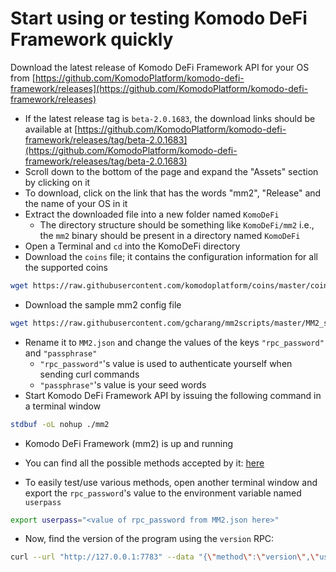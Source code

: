 
# Start using or testing Komodo DeFi Framework quickly

Download the latest release of Komodo DeFi Framework API for your OS from [https://github.com/KomodoPlatform/komodo-defi-framework/releases](https://github.com/KomodoPlatform/komodo-defi-framework/releases)

*   If the latest release tag is `beta-2.0.1683`, the download links should be available at [https://github.com/KomodoPlatform/komodo-defi-framework/releases/tag/beta-2.0.1683](https://github.com/KomodoPlatform/komodo-defi-framework/releases/tag/beta-2.0.1683)
*   Scroll down to the bottom of the page and expand the "Assets" section by clicking on it
*   To download, click on the link that has the words "mm2", "Release" and the name of your OS in it
*   Extract the downloaded file into a new folder named `KomoDeFi`
    *   The directory structure should be something like `KomoDeFi/mm2` i.e., the `mm2` binary should be present in a directory named `KomoDeFi`
*   Open a Terminal and `cd` into the KomoDeFi directory
*   Download the `coins` file; it contains the configuration information for all the supported coins

```bash
wget https://raw.githubusercontent.com/komodoplatform/coins/master/coins
```

*   Download the sample mm2 config file

```bash
wget https://raw.githubusercontent.com/gcharang/mm2scripts/master/MM2_sample.json
```

*   Rename it to `MM2.json` and change the values of the keys `"rpc_password"` and `"passphrase"`
    *   `"rpc_password"`'s value is used to authenticate yourself when sending curl commands
    *   `"passphrase"`'s value is your seed words
*   Start Komodo DeFi Framework API by issuing the following command in a terminal window

```bash
stdbuf -oL nohup ./mm2
```

*   Komodo DeFi Framework (mm2) is up and running

*   You can find all the possible methods accepted by it: [here](/komodo-defi-framework/api/)

*   To easily test/use various methods, open another terminal window and export the `rpc_password`'s value to the environment variable named `userpass`

```bash
export userpass="<value of rpc_password from MM2.json here>"
```

*   Now, find the version of the program using the `version` RPC:

```bash
curl --url "http://127.0.0.1:7783" --data "{\"method\":\"version\",\"userpass\":\"$userpass\"}"
```
